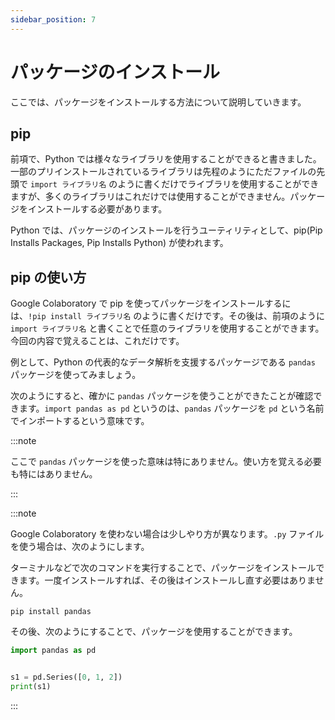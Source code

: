 ```yaml
---
sidebar_position: 7
---
```



# パッケージのインストール

ここでは、パッケージをインストールする方法について説明していきます。

## pip

前項で、Python では様々なライブラリを使用することができると書きました。一部のプリインストールされているライブラリは先程のようにただファイルの先頭で `import ライブラリ名` のように書くだけでライブラリを使用することができますが、多くのライブラリはこれだけでは使用することができません。パッケージをインストールする必要があります。

Python では、パッケージのインストールを行うユーティリティとして、pip(Pip Installs Packages, Pip Installs Python) が使われます。

## pip の使い方

Google Colaboratory で pip を使ってパッケージをインストールするには、`!pip install ライブラリ名` のように書くだけです。その後は、前項のように `import ライブラリ名` と書くことで任意のライブラリを使用することができます。今回の内容で覚えることは、これだけです。

例として、Python の代表的なデータ解析を支援するパッケージである `pandas` パッケージを使ってみましょう。

次のようにすると、確かに `pandas` パッケージを使うことができたことが確認できます。`import pandas as pd` というのは、`pandas` パッケージを `pd` という名前でインポートするという意味です。

:::note

ここで `pandas` パッケージを使った意味は特にありません。使い方を覚える必要も特にはありません。

:::

<ViewSource path="/pip/pandas.ipynb" />

:::note

Google Colaboratory を使わない場合は少しやり方が異なります。`.py` ファイルを使う場合は、次のようにします。

ターミナルなどで次のコマンドを実行することで、パッケージをインストールできます。一度インストールすれば、その後はインストールし直す必要はありません。

```shell
pip install pandas
```

その後、次のようにすることで、パッケージを使用することができます。

```python title=hello_pandas.py
import pandas as pd


s1 = pd.Series([0, 1, 2])
print(s1)
```

:::
